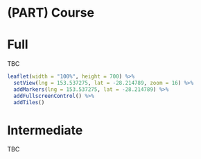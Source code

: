# (PART) Course

# Full

TBC

```r
leaflet(width = "100%", height = 700) %>% 
  setView(lng = 153.537275, lat = -28.214789, zoom = 16) %>% 
  addMarkers(lng = 153.537275, lat = -28.214789) %>% 
  addFullscreenControl() %>% 
  addTiles()
```

# Intermediate

TBC